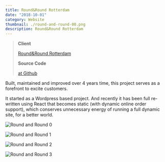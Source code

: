 ```yaml
---
title: Round&Round Rotterdam
date: "2018-10-01"
category: Website
thumbnail: ./round-and-round-00.png
description: Round&Round Rotterdam
---
```



> **Client**
>
> [Round&Round Rotterdam](https://roundandround.nl/)
>
> **Source Code**
>
> [at Github](https://github.com/xmflsct/roundandround.github.io)

Built, maintained and improved over 4 years time, this project serves as a forefront to excite customers.

It started as a Wordpress based project. And recently it has been full re-written using React that becomes static (with dynamic online order support), which conserves unnecessary energy of running a full dynamic site, for a better world.

<EmbedImage width="wide">

![Round and Round 0](./round-and-round-00.png)

</EmbedImage>

<EmbedImage width="wide">

![Round and Round 1](./round-and-round-01.png)

</EmbedImage>

<EmbedImage width="wide">

![Round and Round 2](./round-and-round-02.png)

</EmbedImage>

<EmbedImage width="wide">

![Round and Round 3](./round-and-round-03.png)

</EmbedImage>